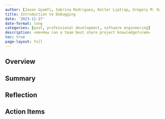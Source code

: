 ```yaml
---
author: [Jason Gyamfi, Sabrina Rodriguez, Keller Liptrap, Gregory M. Kapfhammer]
title: Introduction to Debugging
date: '2023-11-27'
date-format: long
categories: [post, professional development, software engineering]
description: <em>How can a team best share project knowledge?</em>
toc: true
page-layout: full
---
```


## Overview


## Summary



## Reflection


## Action Items



